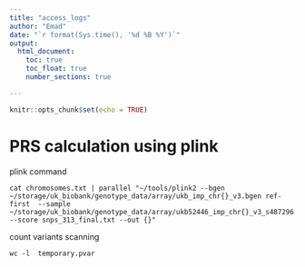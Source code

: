 ```yaml
---
title: "access_logs"
author: "Emad"
date: "`r format(Sys.time(), '%d %B %Y')`"
output:
  html_document: 
    toc: true
    toc_float: true
    number_sections: true

---
```


```r
knitr::opts_chunk$set(echo = TRUE)
```

# PRS calculation using plink

plink command

```
cat chromosomes.txt | parallel "~/tools/plink2 --bgen ~/storage/uk_biobank/genotype_data/array/ukb_imp_chr{}_v3.bgen ref-first  --sample ~/storage/uk_biobank/genotype_data/array/ukb52446_imp_chr{}_v3_s487296.sample --score snps_313_final.txt --out {}"
```

count variants scanning

```
wc -l  temporary.pvar
```
